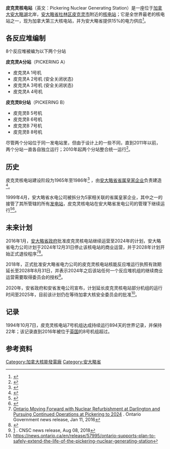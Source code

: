 {{Infobox power station
| name                   = 皮克灵核电站
| name_official          = Pickering Nuclear Generating Station
| image                  =  Pickering-nuclear-generating-station-001.jpg
| image_caption          = 皮克灵核电站全景
| image_alt              = 
| coordinates            = {{coord|43|48|42|N|79|03|57|W|region:CA-ON_type:landmark|display=inline,title}}
| country                = {{CAN}}
| location               = [[安大略省|安大略省]][[杜林区|杜林区]][[皮克灵市|皮克灵市]]
| status                 = O
| construction_began     = 1966年
| commissioned           = 1号机组：1971年7月29日<br/>2号机组：1971年12月30日<br/>3号机组：1972年6月1日<br/>4号机组：1973年6月17日<br/>5号机组：1983年5月10日<br/>6号机组：1984年2月1日<br/>7号机组：1985年1月1日<br/>8号机组：1986年2月28日
<ref>https://www.opg.com/document/preliminary-decommissioning-plan-for-pickering-generating-stations-a-b-pdf/</ref>
| decommissioned         = 2007年5月28日（A 2号机）<br/>2008年12月31日（A 3号机）
| cost                   = 
| owner                  = {{le|安大略省发电公司（OPG）|Ontario Power Generation}}
| operator               = 安大略省发电公司（OPG）
<!------------------------- NUCLEAR POWER STATIONS -->
| np_reactor_type        = [[CANDU|CANDU]]
| np_reactor_supplier    = {{le|加拿大原子能有限公司（AECL）|Atomic Energy of Canada Limited}}
| ps_cogeneration        = 
| ps_cooling_source      = [[Lake_Ontario|Lake Ontario]]
| ps_cooling_towers      = 
<!------------------------- GENERAL -->
| ps_units_operational   = 2 × 515 MWe (A 1-4号机，净)<br/>2 × 516 MWe (B 6-8号机，净)<br/>1 × 522 MWe (B 7号机，净)<br>1 × 530 MWe (B 5号机，净)
| ps_units_manu_model    = 2 × CANDU 500A<br/>4 × CANDU 500B
| ps_units_uc            = 
| ps_units_planned       = 
| ps_units_cancelled     = 
| ps_units_decommissioned= 2 × 515 MW
| ps_thermal_capacity    = 6 × 1744 MW<sub>th</sub>
| ps_heating_capacity    = 
| ps_electrical_capacity = 3114 MW
| ps_electrical_cap_fac  = 73.85% (寿命周期)<br>                           87.07% (2019年)
| ps_storage_capacity       = 
| ps_annual_generation   = 23,600 GW·h (2019年) <ref>https://www.opg.com/story/pickering-nuclear-celebrates-record-setting-year/</ref>
| website                = [http://www.opg.com/generating-power/nuclear/stations/pickering-nuclear/Pages/pickering-nuclear.aspx 皮克灵核电站]
| extra                  = 
}}
'''皮克灵核电站'''（英文：Pickering Nuclear Generating Station）是一座位于[[加拿大|加拿大]][[安大略湖|安大略湖]]北岸，[[安大略省|安大略省]][[杜林区|杜林区]][[皮克灵市|皮克灵市]]附近的[[核电站|核电站]]；它是全世界最老的核电站之一，现为加拿大第三大核电站，并为安大略省提供15%的电力供应<ref>{{Cite web |url=http://www.torontosun.com/2013/06/22/future-of-pickering-nuclear-plant-a-hot-topic-in-durham-region |title=存档副本 |access-date=2021-03-21 |archive-date=2016-08-16 |archive-url=https://web.archive.org/web/20160816081332/http://www.torontosun.com/2013/06/22/future-of-pickering-nuclear-plant-a-hot-topic-in-durham-region |dead-url=no }}</ref>。

== 各反应堆编制 ==
8个反应堆被编为以下两个分站

'''皮克灵A分站'''（PICKERING A）
* 皮克灵A 1号机
* 皮克灵A 2号机 (安全关闭状态)
* 皮克灵A 3号机 (安全关闭状态)
* 皮克灵A 4号机

'''皮克灵B分站'''（PICKERING B）
* 皮克灵B 5号机
* 皮克灵B 6号机
* 皮克灵B 7号机
* 皮克灵B 8号机

尽管两个分站位于同一发电站里，但由于设计上的一些不同，直到2011年以前，两个分站一直各自独立运行；2010年起两个分站整合统一运行<ref>{{Cite web |url=https://www.oeb.ca/oeb/_Documents/Decisions/dec_reasons_OPG_20141120.pdf |title=存档副本 |access-date=2021-03-21 |archive-date=2020-12-16 |archive-url=https://web.archive.org/web/20201216055835/https://www.oeb.ca/oeb/_Documents/Decisions/dec_reasons_OPG_20141120.pdf |dead-url=no }}</ref>。
== 历史 ==
皮克灵核电站建设阶段为1965年至1986年<ref>{{Cite web |url=https://www.pembina.org/reports/gp-betternever.pdf |title=存档副本 |access-date=2021-03-21 |archive-date=2019-06-19 |archive-url=https://web.archive.org/web/20190619010813/https://www.pembina.org/reports/gp-betternever.pdf |dead-url=no }}</ref> ，由[[安大略省政府|安大略省省属]][[国有企业|皇家企业]]{{le|安大略省水电公司|Ontario Hydro}}负责建造<ref>{{Cite web |url=http://news.milton.halinet.on.ca/2497804/page/5?q=text%3A%28Gordon%20AND%20McIntosh%29&docid=OOI.2497804 |title=存档副本 |access-date=2021-03-21 |archive-date=2020-03-21 |archive-url=https://web.archive.org/web/20200321133843/http://news.milton.halinet.on.ca/2497804/page/5?q=text%3A%28Gordon%20AND%20McIntosh%29&docid=OOI.2497804 |dead-url=no }}</ref>。

1999年4月，安大略省水电公司被拆分为5家相关联的省属皇家企业，其中之一的{{le|安大略省发电公司（OPG）|Ontario Power Generation}}接管了其所管辖的所有[[发电站|发电站]]，皮克灵核电站在安大略省发电公司的管理下继续运行<ref>{{Cite web |url=https://www.yorkregion.com/news-story/7165441-a-look-at-the-long-complicated-history-of-ontario-hydro/ |title=存档副本 |access-date=2021-03-21 |archive-date=2020-11-12 |archive-url=https://web.archive.org/web/20201112001708/https://www.yorkregion.com/news-story/7165441-a-look-at-the-long-complicated-history-of-ontario-hydro/ |dead-url=no }}</ref><ref>{{Cite web |url=https://www.opg.com/powering-ontario/our-generation/nuclear/pickering-nuclear-generation-station/ |title=存档副本 |access-date=2021-03-21 |archive-date=2021-04-23 |archive-url=https://web.archive.org/web/20210423045528/https://www.opg.com/powering-ontario/our-generation/nuclear/pickering-nuclear-generation-station/ |dead-url=no }}</ref>。

== 未来计划 ==
2016年1月，[[安大略省政府|安大略省政府]]批准皮克灵核电站继续运营至2024年的计划，安大略省电力公司计划于2024年12月31日停止该核电站的商业运营，并于2028年计划开始正式退役程序<ref name="Ontario News">[https://news.ontario.ca/mei/en/2016/01/ontario-moving-forward-with-nuclear-refurbishment-at-darlington-and-pursuing-continued-operations-at.html Ontario Moving Forward with Nuclear Refurbishment at Darlington and Pursuing Continued Operations at Pickering to 2024] {{Wayback|url=https://news.ontario.ca/mei/en/2016/01/ontario-moving-forward-with-nuclear-refurbishment-at-darlington-and-pursuing-continued-operations-at.html |date=20210314185038 }}. Ontario Government news release, Jan 11, 2016</ref><ref>{{Cite web |url=https://www.opg.com/powering-ontario/our-generation/nuclear/pickering-nuclear-generation-station/future-of-pickering/ |title=存档副本 |access-date=2021-03-21 |archive-date=2021-04-19 |archive-url=https://web.archive.org/web/20210419190237/https://www.opg.com/powering-ontario/our-generation/nuclear/pickering-nuclear-generation-station/future-of-pickering/ |dead-url=no }}</ref>。

2018年，{{le|加拿大核安全委员会|Canadian Nuclear Safety Commission}}正式批准安大略省电力公司的皮克灵核电站核能反应堆运行执照有效期延长至2028年8月31日，并表示2024年之后该站任何一个反应堆机组的继续商业运营需要取得委员会的授权<ref name="Canada.ca">[https://www.canada.ca/en/nuclear-safety-commission/news/2018/08/cnsc-renews-ontario-power-generations-nuclear-power-reactor-operating-licence-for-the-pickering-nuclear-generating-station.html] {{Wayback|url=https://www.canada.ca/en/nuclear-safety-commission/news/2018/08/cnsc-renews-ontario-power-generations-nuclear-power-reactor-operating-licence-for-the-pickering-nuclear-generating-station.html |date=20190926093119 }}. CNSC news release, Aug 08, 2018</ref>。

2020年，安省政府和安省发电公司宣布，计划延长皮克灵核电站部分机组的运行时间至2025年，目前该计划仍在等待加拿大核安全委员会的批准<ref>https://news.ontario.ca/en/release/57995/ontario-supports-plan-to-safely-extend-the-life-of-the-pickering-nuclear-generating-station</ref>。
== 记录 ==
1994年10月7日，皮克灵核电站7号机组达成持续运行894天的世界记录，并保持22年；该记录直到2016年被位于[[英国|英国]]的{{le|希舍姆核电站2号站|Heysham nuclear power station}}8号机组超过。

== 参考资料 ==
{{reflist}}

[[Category:加拿大核能發電廠|Category:加拿大核能發電廠]]
[[Category:安大略省|Category:安大略省]]
